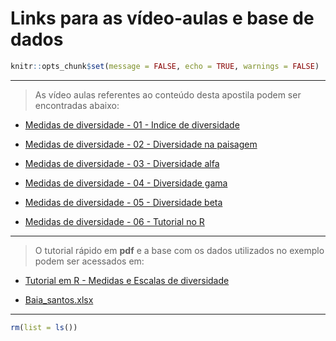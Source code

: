 # Links para as vídeo-aulas e base de dados {#vedeoaulas}

```r
knitr::opts_chunk$set(message = FALSE, echo = TRUE, warnings = FALSE)
```

____

> As vídeo aulas referentes ao conteúdo desta apostila podem ser encontradas abaixo:

+ <a href="https://youtu.be/122st7UGfJQ" target="_blank">Medidas de diversidade - 01 - Indice de diversidade</a>

+ <a href="https://youtu.be/WEZcVBmxLE8" target="_blank">Medidas de diversidade - 02 - Diversidade na paisagem</a>

+ <a href="https://youtu.be/KbfNysRD2-A" target="_blank">Medidas de diversidade - 03 - Diversidade alfa</a>

+ <a href="https://youtu.be/Kmj7S1qIcKE" target="_blank">Medidas de diversidade - 04 - Diversidade gama</a>

+ <a href="https://youtu.be/P-smkB-m5Mo" target="_blank">Medidas de diversidade - 05 - Diversidade beta</a>

+ <a href="https://youtu.be/Ar28jUpmNPQ" target="_blank">Medidas de diversidade - 06 - Tutorial no R</a>

___

> O tutorial rápido em **pdf** e a base com os dados utilizados no exemplo podem ser acessados em:

+ <a href="https://github.com/FCopf/MedidasDiversidade/blob/master/notebook/Tutorial_diversidade_R.pdf" target="_blank">Tutorial em R - Medidas e Escalas de diversidade</a>

+ <a href="https://github.com/FCopf/MedidasDiversidade/blob/master/datasets/Baia_santos.xlsx" target="_blank">Baia_santos.xlsx</a>

___

```r
rm(list = ls())
```


